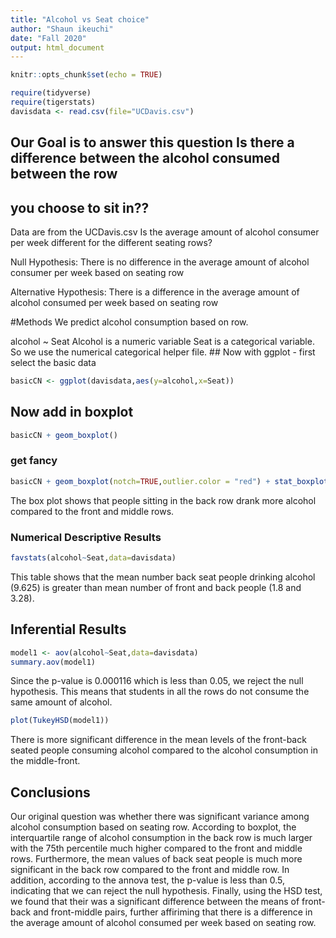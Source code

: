 ```yaml
---
title: "Alcohol vs Seat choice"
author: "Shaun ikeuchi"
date: "Fall 2020"
output: html_document
---
```


```r
knitr::opts_chunk$set(echo = TRUE)
```

```r
require(tidyverse)
require(tigerstats)
davisdata <- read.csv(file="UCDavis.csv")
```
## Our Goal is to answer this question Is there a difference between the alcohol consumed between the row
## you choose to sit in??
 
Data are from the UCDavis.csv
Is the average amount of alcohol consumer per week different for the different seating rows?

Null Hypothesis: There is no difference in the average amount of alcohol consumer per week based on seating row

Alternative Hypothesis: There is a difference in the average amount of alcohol consumed per week based on seating row

#Methods
We predict alcohol consumption based on row. 

alcohol ~ Seat
Alcohol is a numeric variable
Seat is a categorical variable.
So we use the numerical categorical helper file.
## Now with ggplot - first select the basic data

```r
basicCN <- ggplot(davisdata,aes(y=alcohol,x=Seat))

```
## Now add in boxplot

```r
basicCN + geom_boxplot()
```
  
  
### get fancy  

```r
basicCN + geom_boxplot(notch=TRUE,outlier.color = "red") + stat_boxplot(geom ='errorbar') + labs(title="Fancy notch boxplot \n with 2 lines")
```
 
The box plot shows that people sitting in the back row drank more alcohol compared to the front and middle rows.
 
### Numerical Descriptive Results

<!--Numerical results go here. Use the numerical results to describe the patterns if any that exist in the data as focused toward the research question!-->

```r
favstats(alcohol~Seat,data=davisdata)
```
This table shows that the mean number back seat people drinking alcohol (9.625) is greater than mean number of front and back people (1.8 and 3.28).
 
## Inferential Results

<!--State hypothesis clearly.  Make sure your discussion of the inferential test covers all the aspects that the test output produces, such as test statistic, p-value etc.  Make a decision about the null hypothesis, explain the assumptions on which the selected test/procedure was based, and why the chosen procedure satisfys the assumptions and is appropriate to answer the research question!-->
```r
model1 <- aov(alcohol~Seat,data=davisdata)
summary.aov(model1)
```
  
 Since the p-value is 0.000116 which is less than 0.05, we reject the null hypothesis. This means that students in all the rows do not consume the same amount of alcohol. 
  
```r
plot(TukeyHSD(model1))
```
 
There is more significant difference in the mean levels of the front-back seated people consuming alcohol compared to the alcohol consumption in the middle-front.
 
## Conclusions

 Our original question was whether there was significant variance among alcohol consumption based on seating row. According to boxplot, the interquartile range of alcohol consumption in the back row is much larger with the 75th percentile much higher compared to the front and middle rows. Furthermore, the mean values of back seat people is much more significant in the back row compared to the front and middle row. In addition, according to the annova test, the p-value is less than 0.5, indicating that we can reject the null hypothesis. Finally, using the HSD test, we found that their was a significant difference between the means of front-back and front-middle pairs, further affiriming that there is a difference in the average amount of alcohol consumed per week based on seating row.